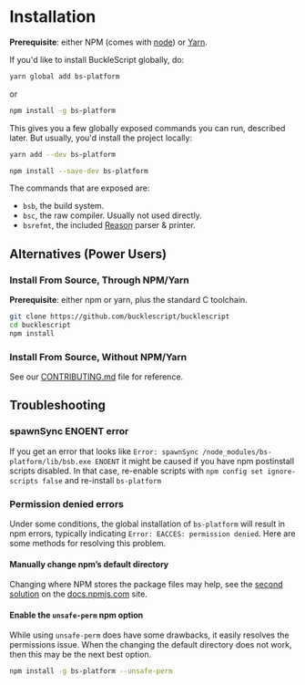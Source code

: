 # Installation

**Prerequisite**: either NPM (comes with [node](https://nodejs.org/en/)) or [Yarn](https://yarnpkg.com/en/).

If you'd like to install BuckleScript globally, do:

```sh
yarn global add bs-platform
```

or

```sh
npm install -g bs-platform
```

This gives you a few globally exposed commands you can run, described later. But usually, you'd install the project locally:

```sh
yarn add --dev bs-platform
```

```sh
npm install --save-dev bs-platform
```

The commands that are exposed are:

- `bsb`, the build system.
- `bsc`, the raw compiler. Usually not used directly.
- `bsrefmt`, the included [Reason](https://reasonml.github.io) parser & printer.

## Alternatives (Power Users)

### Install From Source, Through NPM/Yarn

**Prerequisite**: either npm or yarn, plus the standard C toolchain.

```sh
git clone https://github.com/bucklescript/bucklescript
cd bucklescript
npm install
```

### Install From Source, Without NPM/Yarn

See our
[CONTRIBUTING.md](https://github.com/BuckleScript/bucklescript/blob/master/CONTRIBUTING.md#setup)
file for reference.

## Troubleshooting

### spawnSync ENOENT error

If you get an error that looks like `Error: spawnSync /node_modules/bs-platform/lib/bsb.exe ENOENT` it might be caused if 
you have npm postinstall scripts disabled. In that case, re-enable scripts with `npm config set ignore-scripts false` and re-install `bs-platform`


### Permission denied errors

Under some conditions, the global installation of `bs-platform` will result in npm errors, typically indicating `Error: EACCES: permission denied`. Here are some methods for resolving this problem.

#### Manually change npm’s default directory

Changing where NPM stores the package files may help, see the [second solution](https://docs.npmjs.com/resolving-eacces-permissions-errors-when-installing-packages-globally) on the [docs.npmjs.com](https://docs.npmjs.com/) site.

#### Enable the `unsafe-perm` npm option

While using `unsafe-perm` does have some drawbacks, it easily resolves the permissions issue. When the changing the default directory does not work, then this may be the next best option.

```sh
npm install -g bs-platform --unsafe-perm
```
